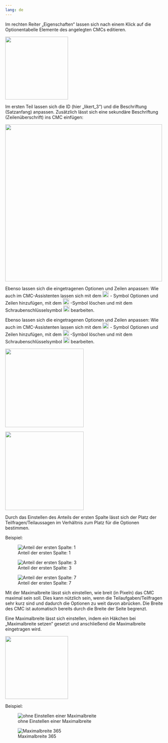 ```yaml
---
lang: de
---
```


Im rechten Reiter „Eigenschaften“ lassen sich nach einem Klick auf die Optionentabelle Elemente des angelegten CMCs editieren. 

![](CMC_Editieren_eins_Grafik.png){width=200}

Im ersten Teil lassen sich die ID (hier „likert_3“) und die Beschriftung (Satzanfang) anpassen. Zusätzlich lässt sich eine sekundäre Beschriftung (Zeilenüberschrift) ins CMC einfügen: 

![](CMC_Editieren_zwei_Grafik.png){width=500}

:::{.content-hidden unless-meta="ist-glossar"}
Ebenso lassen sich die eingetragenen Optionen und Zeilen anpassen: Wie auch im CMC-Assistenten lassen sich mit dem ![](XSymbol_Grafik.png){width=20} - Symbol Optionen und Zeilen hinzufügen, mit dem ![](PlusSymbol_Grafik.png){width=20} -Symbol löschen und mit dem Schraubenschlüsselsymbol ![](Werkzeug-Symbol_Grafik.png){width=20} bearbeiten.
:::
:::{.content-hidden when-meta="ist-glossar"}
Ebenso lassen sich die eingetragenen Optionen und Zeilen anpassen: Wie auch im CMC-Assistenten lassen sich mit dem ![](../Glossar/XSymbol_Grafik.png){width=20} - Symbol Optionen und Zeilen hinzufügen, mit dem ![](../Glossar/PlusSymbol_Grafik.png){width=20} -Symbol löschen und mit dem Schraubenschlüsselsymbol ![](../Glossar/Werkzeug-Symbol_Grafik.png){width=20} bearbeiten.
:::

::: {layout="[40,40, -20]"}
![](CMC_Editieren_drei_Grafik.png){width=250}

![](CMC_Editieren_vier_Grafik.png){width=250}
:::

Durch das Einstellen des Anteils der ersten Spalte lässt sich der Platz der Teilfragen/Teilaussagen im Verhältnis zum Platz für die Optionen bestimmen. 

Beispiel:

::: {layout-ncol=3 layout-valign="bottom"}
![Anteil der ersten Spalte: 1](CMC_Spalten_eins_Grafik.png)

![Anteil der ersten Spalte: 3](CMC_Spalten_zwei_Grafik.png)

![Anteil der ersten Spalte: 7](CMC_Spalten_drei_Grafik.png)
:::

Mit der Maximalbreite lässt sich einstellen, wie breit (in Pixeln) das CMC maximal sein soll. Dies kann nützlich sein, wenn die Teilaufgaben/Teilfragen sehr kurz sind und dadurch die Optionen zu weit davon abrücken. Die Breite des CMC ist automatisch bereits durch die Breite der Seite begrenzt. 

Eine Maximalbreite lässt sich einstellen, indem ein Häkchen bei „Maximalbreite setzen“ gesetzt und anschließend die Maximalbreite eingetragen wird.

![](CMC_Maximalbreite_eins_Grafik.png){width=200}

Beispiel:

::: {layout-ncol=2 layout-valign="bottom"}
![ohne Einstellen einer Maximalbreite](CMC_Maximalbreite_zwei_Grafik.png)

![Maximalbreite 365](CMC_Maximalbreite_drei_Grafik.png)
:::
